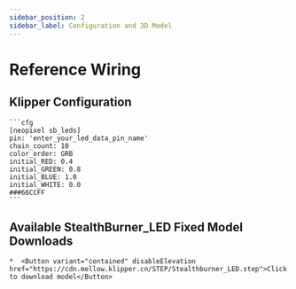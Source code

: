 ```yaml
---
sidebar_position: 2
sidebar_label: Configuration and 3D Model
---
```


# Reference Wiring

## Klipper Configuration

    ```cfg
    [neopixel sb_leds]
    pin: 'enter_your_led_data_pin_name'
    chain_count: 10
    color_order: GRB
    initial_RED: 0.4
    initial_GREEN: 0.8
    initial_BLUE: 1.0
    initial_WHITE: 0.0
    ###66CCFF
    ```

## Available StealthBurner_LED Fixed Model Downloads

    *  <Button variant="contained" disableElevation href="https://cdn.mellow.klipper.cn/STEP/Stealthburner_LED.step">Click to download model</Button>
